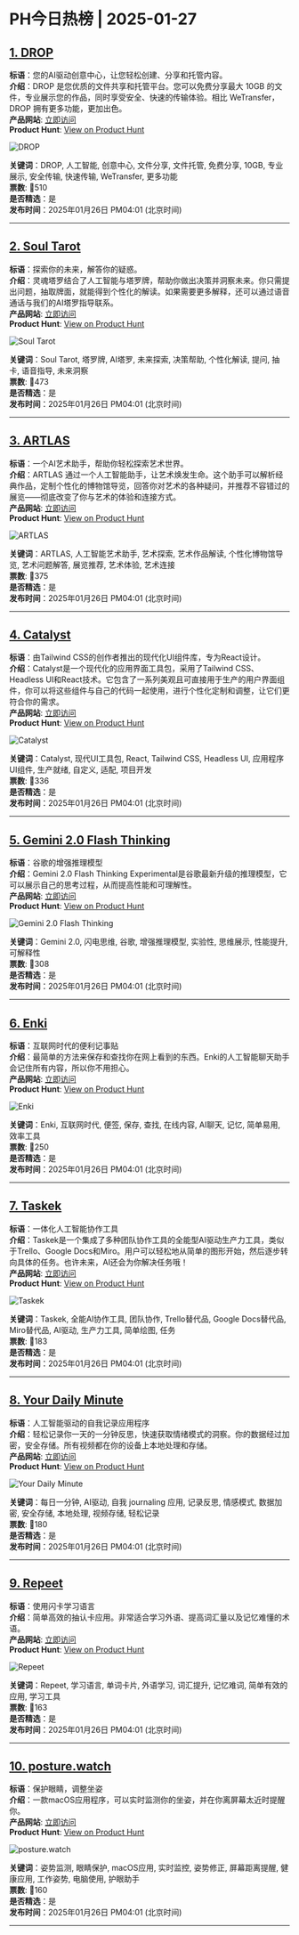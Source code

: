 # PH今日热榜 | 2025-01-27  

## [1. DROP](https://www.producthunt.com/posts/drop-9307e411-eb98-47a7-a001-db323dd2ccee?utm_campaign=producthunt-api&utm_medium=api-v2&utm_source=Application%3A+ph-daily+%28ID%3A+150577%29)  
**标语**：您的AI驱动创意中心，让您轻松创建、分享和托管内容。  
**介绍**：DROP 是您优质的文件共享和托管平台。您可以免费分享最大 10GB 的文件，专业展示您的作品，同时享受安全、快速的传输体验。相比 WeTransfer，DROP 拥有更多功能，更加出色。  
**产品网站**: [立即访问](https://www.producthunt.com/r/PERP55GAMYZFVP?utm_campaign=producthunt-api&utm_medium=api-v2&utm_source=Application%3A+ph-daily+%28ID%3A+150577%29)  
**Product Hunt**: [View on Product Hunt](https://www.producthunt.com/posts/drop-9307e411-eb98-47a7-a001-db323dd2ccee?utm_campaign=producthunt-api&utm_medium=api-v2&utm_source=Application%3A+ph-daily+%28ID%3A+150577%29)  

![DROP](https://ph-files.imgix.net/7d157e66-03a5-47fa-83a6-fde0ec043fe8.png?auto=format&fit=crop&frame=1&h=512&w=1024)  

**关键词**：DROP, 人工智能, 创意中心, 文件分享, 文件托管, 免费分享, 10GB, 专业展示, 安全传输, 快速传输, WeTransfer, 更多功能  
**票数**: 🔺510  
**是否精选**：是  
**发布时间**：2025年01月26日 PM04:01 (北京时间)  

---  

## [2. Soul Tarot](https://www.producthunt.com/posts/soul-tarot?utm_campaign=producthunt-api&utm_medium=api-v2&utm_source=Application%3A+ph-daily+%28ID%3A+150577%29)  
**标语**：探索你的未来，解答你的疑惑。  
**介绍**：灵魂塔罗结合了人工智能与塔罗牌，帮助你做出决策并洞察未来。你只需提出问题，抽取牌面，就能得到个性化的解读。如果需要更多解释，还可以通过语音通话与我们的AI塔罗指导联系。  
**产品网站**: [立即访问](https://www.producthunt.com/r/WU6PGALE44ZRYD?utm_campaign=producthunt-api&utm_medium=api-v2&utm_source=Application%3A+ph-daily+%28ID%3A+150577%29)  
**Product Hunt**: [View on Product Hunt](https://www.producthunt.com/posts/soul-tarot?utm_campaign=producthunt-api&utm_medium=api-v2&utm_source=Application%3A+ph-daily+%28ID%3A+150577%29)  

![Soul Tarot](https://ph-files.imgix.net/e5e37201-cd7a-4769-ac65-5a83bf4e0a2a.png?auto=format&fit=crop&frame=1&h=512&w=1024)  

**关键词**：Soul Tarot, 塔罗牌, AI塔罗, 未来探索, 决策帮助, 个性化解读, 提问, 抽卡, 语音指导, 未来洞察  
**票数**: 🔺473  
**是否精选**：是  
**发布时间**：2025年01月26日 PM04:01 (北京时间)  

---  

## [3. ARTLAS](https://www.producthunt.com/posts/artlas-2?utm_campaign=producthunt-api&utm_medium=api-v2&utm_source=Application%3A+ph-daily+%28ID%3A+150577%29)  
**标语**：一个AI艺术助手，帮助你轻松探索艺术世界。  
**介绍**：ARTLAS 通过一个人工智能助手，让艺术焕发生命。这个助手可以解析经典作品，定制个性化的博物馆导览，回答你对艺术的各种疑问，并推荐不容错过的展览——彻底改变了你与艺术的体验和连接方式。  
**产品网站**: [立即访问](https://www.producthunt.com/r/3JN4YTD3IE4G5V?utm_campaign=producthunt-api&utm_medium=api-v2&utm_source=Application%3A+ph-daily+%28ID%3A+150577%29)  
**Product Hunt**: [View on Product Hunt](https://www.producthunt.com/posts/artlas-2?utm_campaign=producthunt-api&utm_medium=api-v2&utm_source=Application%3A+ph-daily+%28ID%3A+150577%29)  

![ARTLAS](https://ph-files.imgix.net/93f01eb4-fe44-4d9c-b71f-46eab2f4ddf9.png?auto=format&fit=crop&frame=1&h=512&w=1024)  

**关键词**：ARTLAS, 人工智能艺术助手, 艺术探索, 艺术作品解读, 个性化博物馆导览, 艺术问题解答, 展览推荐, 艺术体验, 艺术连接  
**票数**: 🔺375  
**是否精选**：是  
**发布时间**：2025年01月26日 PM04:01 (北京时间)  

---  

## [4. Catalyst](https://www.producthunt.com/posts/catalyst-6?utm_campaign=producthunt-api&utm_medium=api-v2&utm_source=Application%3A+ph-daily+%28ID%3A+150577%29)  
**标语**：由Tailwind CSS的创作者推出的现代化UI组件库，专为React设计。  
**介绍**：Catalyst是一个现代化的应用界面工具包，采用了Tailwind CSS、Headless UI和React技术。它包含了一系列美观且可直接用于生产的用户界面组件，你可以将这些组件与自己的代码一起使用，进行个性化定制和调整，让它们更符合你的需求。  
**产品网站**: [立即访问](https://www.producthunt.com/r/PUPWYXQC3SPK7X?utm_campaign=producthunt-api&utm_medium=api-v2&utm_source=Application%3A+ph-daily+%28ID%3A+150577%29)  
**Product Hunt**: [View on Product Hunt](https://www.producthunt.com/posts/catalyst-6?utm_campaign=producthunt-api&utm_medium=api-v2&utm_source=Application%3A+ph-daily+%28ID%3A+150577%29)  

![Catalyst](https://ph-files.imgix.net/d2f8a29d-3ce5-47dd-880b-5b0f67ad2847.png?auto=format&fit=crop&frame=1&h=512&w=1024)  

**关键词**：Catalyst, 现代UI工具包, React, Tailwind CSS, Headless UI, 应用程序UI组件, 生产就绪, 自定义, 适配, 项目开发  
**票数**: 🔺336  
**是否精选**：是  
**发布时间**：2025年01月26日 PM04:01 (北京时间)  

---  

## [5. Gemini 2.0 Flash Thinking](https://www.producthunt.com/posts/gemini-2-0-flash-thinking-2?utm_campaign=producthunt-api&utm_medium=api-v2&utm_source=Application%3A+ph-daily+%28ID%3A+150577%29)  
**标语**：谷歌的增强推理模型  
**介绍**：Gemini 2.0 Flash Thinking Experimental是谷歌最新升级的推理模型，它可以展示自己的思考过程，从而提高性能和可理解性。  
**产品网站**: [立即访问](https://www.producthunt.com/r/JG77UFHOSPFQ4B?utm_campaign=producthunt-api&utm_medium=api-v2&utm_source=Application%3A+ph-daily+%28ID%3A+150577%29)  
**Product Hunt**: [View on Product Hunt](https://www.producthunt.com/posts/gemini-2-0-flash-thinking-2?utm_campaign=producthunt-api&utm_medium=api-v2&utm_source=Application%3A+ph-daily+%28ID%3A+150577%29)  

![Gemini 2.0 Flash Thinking](https://ph-files.imgix.net/1e6800eb-3612-4d06-9f7e-4140df5825a4.png?auto=format&fit=crop&frame=1&h=512&w=1024)  

**关键词**：Gemini 2.0, 闪电思维, 谷歌, 增强推理模型, 实验性, 思维展示, 性能提升, 可解释性  
**票数**: 🔺308  
**是否精选**：是  
**发布时间**：2025年01月26日 PM04:01 (北京时间)  

---  

## [6. Enki](https://www.producthunt.com/posts/enki-2?utm_campaign=producthunt-api&utm_medium=api-v2&utm_source=Application%3A+ph-daily+%28ID%3A+150577%29)  
**标语**：互联网时代的便利记事贴  
**介绍**：最简单的方法来保存和查找你在网上看到的东西。Enki的人工智能聊天助手会记住所有内容，所以你不用担心。  
**产品网站**: [立即访问](https://www.producthunt.com/r/HXCFAORZBODZS5?utm_campaign=producthunt-api&utm_medium=api-v2&utm_source=Application%3A+ph-daily+%28ID%3A+150577%29)  
**Product Hunt**: [View on Product Hunt](https://www.producthunt.com/posts/enki-2?utm_campaign=producthunt-api&utm_medium=api-v2&utm_source=Application%3A+ph-daily+%28ID%3A+150577%29)  

![Enki](https://ph-files.imgix.net/7604e274-efa9-478c-a7fd-a4bdfe476834.png?auto=format&fit=crop&frame=1&h=512&w=1024)  

**关键词**：Enki, 互联网时代, 便签, 保存, 查找, 在线内容, AI聊天, 记忆, 简单易用, 效率工具  
**票数**: 🔺250  
**是否精选**：是  
**发布时间**：2025年01月26日 PM04:01 (北京时间)  

---  

## [7. Taskek](https://www.producthunt.com/posts/taskek?utm_campaign=producthunt-api&utm_medium=api-v2&utm_source=Application%3A+ph-daily+%28ID%3A+150577%29)  
**标语**：一体化人工智能协作工具  
**介绍**：Taskek是一个集成了多种团队协作工具的全能型AI驱动生产力工具，类似于Trello、Google Docs和Miro。用户可以轻松地从简单的图形开始，然后逐步转向具体的任务。也许未来，AI还会为你解决任务哦！  
**产品网站**: [立即访问](https://www.producthunt.com/r/X5F3C7VYLZ4DOZ?utm_campaign=producthunt-api&utm_medium=api-v2&utm_source=Application%3A+ph-daily+%28ID%3A+150577%29)  
**Product Hunt**: [View on Product Hunt](https://www.producthunt.com/posts/taskek?utm_campaign=producthunt-api&utm_medium=api-v2&utm_source=Application%3A+ph-daily+%28ID%3A+150577%29)  

![Taskek](https://ph-files.imgix.net/fb3f4c48-b53c-4679-8fa6-f57af3fab7d8.png?auto=format&fit=crop&frame=1&h=512&w=1024)  

**关键词**：Taskek, 全能AI协作工具, 团队协作, Trello替代品, Google Docs替代品, Miro替代品, AI驱动, 生产力工具, 简单绘图, 任务  
**票数**: 🔺183  
**是否精选**：是  
**发布时间**：2025年01月26日 PM04:01 (北京时间)  

---  

## [8. Your Daily Minute](https://www.producthunt.com/posts/your-daily-minute?utm_campaign=producthunt-api&utm_medium=api-v2&utm_source=Application%3A+ph-daily+%28ID%3A+150577%29)  
**标语**：人工智能驱动的自我记录应用程序  
**介绍**：轻松记录你一天的一分钟反思，快速获取情绪模式的洞察。你的数据经过加密，安全存储。所有视频都在你的设备上本地处理和存储。  
**产品网站**: [立即访问](https://www.producthunt.com/r/7QQJEEBJ4B5DON?utm_campaign=producthunt-api&utm_medium=api-v2&utm_source=Application%3A+ph-daily+%28ID%3A+150577%29)  
**Product Hunt**: [View on Product Hunt](https://www.producthunt.com/posts/your-daily-minute?utm_campaign=producthunt-api&utm_medium=api-v2&utm_source=Application%3A+ph-daily+%28ID%3A+150577%29)  

![Your Daily Minute](https://ph-files.imgix.net/599f48cc-0580-4e4d-99c0-5e4510444d8d.png?auto=format&fit=crop&frame=1&h=512&w=1024)  

**关键词**：每日一分钟, AI驱动, 自我 journaling 应用, 记录反思, 情感模式, 数据加密, 安全存储, 本地处理, 视频存储, 轻松记录  
**票数**: 🔺180  
**是否精选**：是  
**发布时间**：2025年01月26日 PM04:01 (北京时间)  

---  

## [9. Repeet](https://www.producthunt.com/posts/repeet?utm_campaign=producthunt-api&utm_medium=api-v2&utm_source=Application%3A+ph-daily+%28ID%3A+150577%29)  
**标语**：使用闪卡学习语言  
**介绍**：简单高效的抽认卡应用。非常适合学习外语、提高词汇量以及记忆难懂的术语。  
**产品网站**: [立即访问](https://www.producthunt.com/r/PHFX24RBUY4U2B?utm_campaign=producthunt-api&utm_medium=api-v2&utm_source=Application%3A+ph-daily+%28ID%3A+150577%29)  
**Product Hunt**: [View on Product Hunt](https://www.producthunt.com/posts/repeet?utm_campaign=producthunt-api&utm_medium=api-v2&utm_source=Application%3A+ph-daily+%28ID%3A+150577%29)  

![Repeet](https://ph-files.imgix.net/befe2f77-d95c-4f9f-8c7b-2d495399b3b1.png?auto=format&fit=crop&frame=1&h=512&w=1024)  

**关键词**：Repeet, 学习语言, 单词卡片, 外语学习, 词汇提升, 记忆难词, 简单有效的应用, 学习工具  
**票数**: 🔺163  
**是否精选**：是  
**发布时间**：2025年01月26日 PM04:01 (北京时间)  

---  

## [10. posture.watch](https://www.producthunt.com/posts/posture-watch?utm_campaign=producthunt-api&utm_medium=api-v2&utm_source=Application%3A+ph-daily+%28ID%3A+150577%29)  
**标语**：保护眼睛，调整坐姿  
**介绍**：一款macOS应用程序，可以实时监测你的坐姿，并在你离屏幕太近时提醒你。  
**产品网站**: [立即访问](https://www.producthunt.com/r/KB2TXHNNWGLG5J?utm_campaign=producthunt-api&utm_medium=api-v2&utm_source=Application%3A+ph-daily+%28ID%3A+150577%29)  
**Product Hunt**: [View on Product Hunt](https://www.producthunt.com/posts/posture-watch?utm_campaign=producthunt-api&utm_medium=api-v2&utm_source=Application%3A+ph-daily+%28ID%3A+150577%29)  

![posture.watch](https://ph-files.imgix.net/e2577859-e18d-4857-b59c-34b8e983a11e.png?auto=format&fit=crop&frame=1&h=512&w=1024)  

**关键词**：姿势监测, 眼睛保护, macOS应用, 实时监控, 姿势修正, 屏幕距离提醒, 健康应用, 工作姿势, 电脑使用, 护眼助手  
**票数**: 🔺160  
**是否精选**：是  
**发布时间**：2025年01月26日 PM04:01 (北京时间)  

---  

